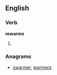 
==English==

===Verb===
'''rewarms'''

# {{third-person singular of|[[rewarm]]}}

===Anagrams===
* [[swarmer#English|swarmer]], [[warmers#English|warmers]]